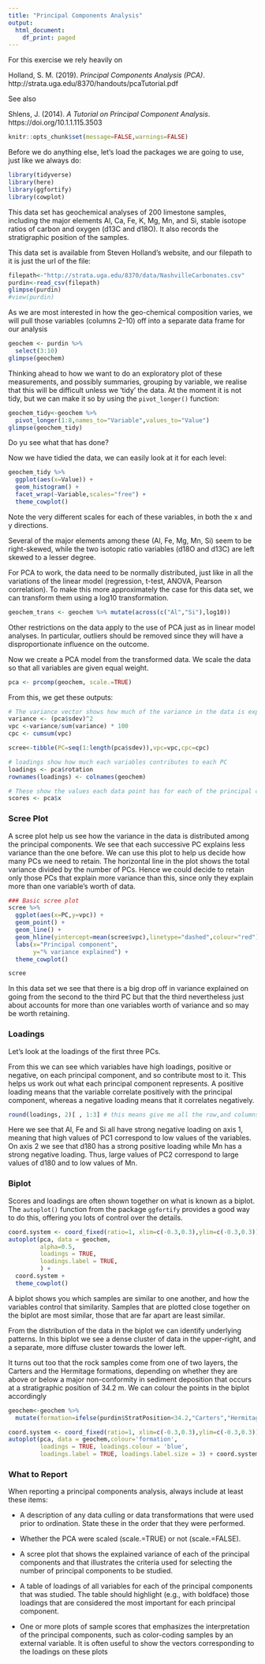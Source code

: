 ```yaml
---
title: "Principal Components Analysis"
output:
  html_document:
    df_print: paged
---
```


For this exercise we rely heavily on

Holland, S. M. (2019). *Principal Components Analysis (PCA)*. http://strata.uga.edu/8370/handouts/pcaTutorial.pdf


See also

Shlens, J. (2014). *A Tutorial on Principal Component Analysis*. https://doi.org/10.1.1.115.3503




```r
knitr::opts_chunk$set(message=FALSE,warnings=FALSE)
```

Before we do anything else, let's load the packages we are going to use, just like we always do:
```r
library(tidyverse)
library(here)
library(ggfortify)
library(cowplot)
```

This data set has geochemical analyses of 200 limestone samples, including the major elements Al, Ca, Fe, K, Mg, Mn, and Si, stable isotope ratios of carbon and oxygen (d13C and d18O). It also records the stratigraphic position of the samples.

This data set is available from Steven Holland's website, and our filepath to it is just the url of the file:

```r
filepath<-"http://strata.uga.edu/8370/data/NashvilleCarbonates.csv"
purdin<-read_csv(filepath)
glimpse(purdin)
#view(purdin)
```

As we are most interested in how the geo-chemical composition varies, we will pull those variables (columns 2--10) off into a separate data frame for our analysis

```r
geochem <- purdin %>%
  select(3:10)
glimpse(geochem)
```

Thinking ahead to how we want to do an exploratory plot of these measurements, and possibly summaries, grouping by variable, we realise that this will be difficult unless we 'tidy' the data. At the moment it is not tidy, but we can make it so by using the `pivot_longer()` function:

```r
geochem_tidy<-geochem %>%
  pivot_longer(1:8,names_to="Variable",values_to="Value")
glimpse(geochem_tidy)
```

Do yu see what that has done?

Now we have tidied the data, we can easily look at it for each level:

```r
geochem_tidy %>%
  ggplot(aes(x=Value)) +
  geom_histogram() +
  facet_wrap(~Variable,scales="free") +
  theme_cowplot()
```

Note the very different scales for each of these variables, in both the x and y directions.

Several of the major elements among these (Al, Fe, Mg, Mn, Si) seem to be right-skewed, while the two isotopic ratio variables (d18O and d13C) are left skewed to a lesser degree.

For PCA to work, the data need to be normally distributed, just like in all the variations of the linear model (regression, t-test, ANOVA, Pearson correlation). To make this more approximately the case for this data set, we can transform them using a log10 transformation.

```r
geochem_trans <- geochem %>% mutate(across(c("Al","Si"),log10))
```

Other restrictions on the data apply to the use of PCA just as in linear model analyses. In particular, outliers should be removed since they will have a disproportionate influence on the outcome.

Now we create a PCA model from the transformed data. We scale the data so that all variables are given equal weight.

```r
pca <- prcomp(geochem, scale.=TRUE)
```

From this, we get these outputs:

```r

# The variance vector shows how much of the variance in the data is explained by each PC.
variance <- (pca$sdev)^2
vpc <-variance/sum(variance) * 100
cpc <- cumsum(vpc)

scree<-tibble(PC=seq(1:length(pca$sdev)),vpc=vpc,cpc=cpc)

# loadings show how much each variables contributes to each PC
loadings <- pca$rotation
rownames(loadings) <- colnames(geochem)

# These show the values each data point has for each of the principal components
scores <- pca$x
```

### Scree Plot

A scree plot help us see how the variance in the data is distributed among the principal components. We see that each successive PC explains less variance than the one before. We can use this plot to help us decide how many PCs we need to retain. The horizontal line in the plot shows the total variance divided by the number of PCs. Hence we could decide to retain only those PCs that explain more variance than this, since only they explain more than one variable's worth of data.

```r
### Basic scree plot
scree %>%
  ggplot(aes(x=PC,y=vpc)) +
  geom_point() +
  geom_line() +
  geom_hline(yintercept=mean(scree$vpc),linetype="dashed",colour="red") +
  labs(x="Principal component",
       y="% variance explained") +
  theme_cowplot()
```


```r
scree
```


In this data set we see that there is a big drop off in variance explained on going from the second to the third PC but that the third nevertheless just about accounts for more than one variables worth of variance and so may be worth retaining.

### Loadings

Let's look at the loadings of the first three PCs.

From this we can see which variables have high loadings, positive or negative, on each principal component, and so contribute most to it. This helps us work out what each principal component represents. A positive loading means that the variable correlate positively with the principal component, whereas a negative loading means that it correlates negatively.

```r
round(loadings, 2)[ , 1:3] # this means give me all the row,and columns 1 to 3, rounded to 2 decimal places.
```

Here we see that Al, Fe and Si all have strong negative loading on axis 1, meaning that high values of PC1 correspond to low values of the variables. On axis 2 we see that d180 has a strong positive loading while Mn has a strong negative loading. Thus, large values of PC2 correspond to large values of d180 and to low values of Mn.

### Biplot

Scores and loadings are often shown together on what is known as a biplot. The `autoplot()` function from the package `ggfortify` provides a good way to do this, offering you lots of control over the details.

```r
coord.system <- coord_fixed(ratio=1, xlim=c(-0.3,0.3),ylim=c(-0.3,0.3))
autoplot(pca, data = geochem,
         alpha=0.5,
         loadings = TRUE,
         loadings.label = TRUE,
         ) + 
  coord.system +
  theme_cowplot()

```

A biplot shows you which samples are similar to one another, and how the variables control that similarity. Samples that are plotted close together on the biplot are most similar, those that are far apart are least similar.

From the distribution of the data in the biplot we can identify underlying patterns. In this biplot we see a dense cluster of data in the upper-right, and a separate, more diffuse cluster towards the lower left.

It turns out too that the rock samples come from one of two layers, the Carters and the Hermitage formations, depending on whether they are above or below a major non-conformity in sediment deposition that occurs at a stratigraphic position of 34.2 m. We can colour the points in the biplot accordingly

```r
geochem<-geochem %>%
  mutate(formation=ifelse(purdin$StratPosition<34.2,"Carters","Hermitage"))
```

```r
coord.system <- coord_fixed(ratio=1, xlim=c(-0.3,0.3),ylim=c(-0.3,0.3))
autoplot(pca, data = geochem,colour='formation',
         loadings = TRUE, loadings.colour = 'blue',
         loadings.label = TRUE, loadings.label.size = 3) + coord.system + theme_cowplot()
```

### What to Report

When reporting a principal components analysis, always include at least these items:

-   A description of any data culling or data transformations that were used prior to ordination. State these in the order that they were performed.

-   Whether the PCA were scaled (scale.=TRUE) or not (scale.=FALSE).

-   A scree plot that shows the explained variance of each of the principal components and that illustrates the criteria used for selecting the number of principal components to be studied.

-   A table of loadings of all variables for each of the principal components that was studied. The table should highlight (e.g., with boldface) those loadings that are considered the most important for each principal component.

-   One or more plots of sample scores that emphasizes the interpretation of the principal components, such as color-coding samples by an external variable. It is often useful to show the vectors corresponding to the loadings on these plots
